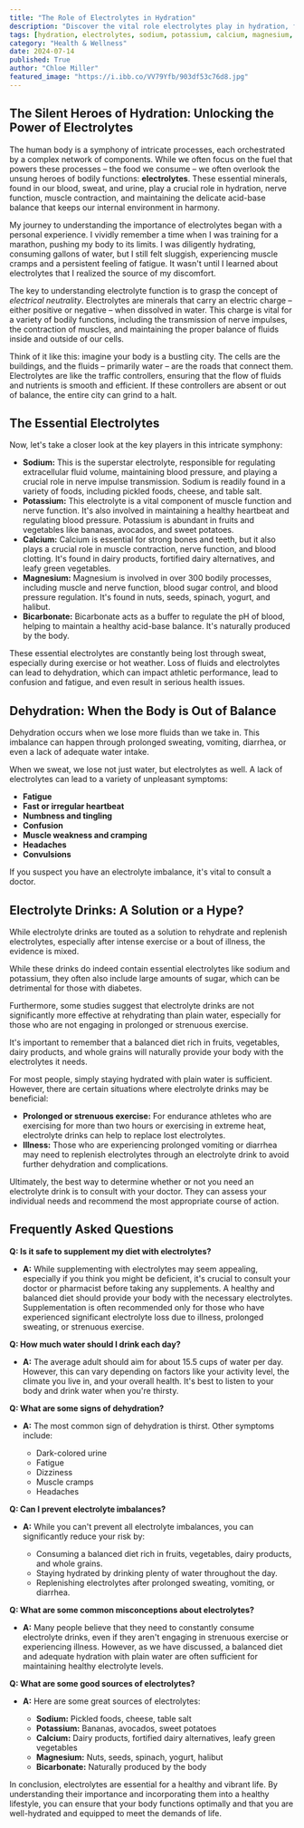 ```yaml
---
title: "The Role of Electrolytes in Hydration"
description: "Discover the vital role electrolytes play in hydration, from maintaining fluid balance to supporting nerve function and muscle contraction. Learn about essential electrolytes, signs of dehydration, and when electrolyte drinks might be beneficial."
tags: [hydration, electrolytes, sodium, potassium, calcium, magnesium, dehydration, health, wellness, fitness, nutrition, diet]
category: "Health & Wellness"
date: 2024-07-14
published: True
author: "Chloe Miller"
featured_image: "https://i.ibb.co/VV79Yfb/903df53c76d8.jpg"
---
```


## The Silent Heroes of Hydration: Unlocking the Power of Electrolytes

The human body is a symphony of intricate processes, each orchestrated by a complex network of components. While we often focus on the fuel that powers these processes – the food we consume – we often overlook the unsung heroes of bodily functions: **electrolytes**. These essential minerals, found in our blood, sweat, and urine, play a crucial role in hydration, nerve function, muscle contraction, and maintaining the delicate acid-base balance that keeps our internal environment in harmony. 

My journey to understanding the importance of electrolytes began with a personal experience. I vividly remember a time when I was training for a marathon, pushing my body to its limits. I was diligently hydrating, consuming gallons of water, but I still felt sluggish, experiencing muscle cramps and a persistent feeling of fatigue. It wasn't until I learned about electrolytes that I realized the source of my discomfort. 

The key to understanding electrolyte function is to grasp the concept of *electrical neutrality*.  Electrolytes are minerals that carry an electric charge – either positive or negative – when dissolved in water. This charge is vital for a variety of bodily functions, including the transmission of nerve impulses, the contraction of muscles, and maintaining the proper balance of fluids inside and outside of our cells.  

Think of it like this: imagine your body is a bustling city. The cells are the buildings, and the fluids – primarily water – are the roads that connect them. Electrolytes are like the traffic controllers, ensuring that the flow of fluids and nutrients is smooth and efficient. If these controllers are absent or out of balance, the entire city can grind to a halt.

## The Essential Electrolytes

Now, let's take a closer look at the key players in this intricate symphony:

* **Sodium:** This is the superstar electrolyte, responsible for regulating extracellular fluid volume, maintaining blood pressure, and playing a crucial role in nerve impulse transmission.  Sodium is readily found in a variety of foods, including pickled foods, cheese, and table salt. 
* **Potassium:** This electrolyte is a vital component of muscle function and nerve function. It's also involved in maintaining a healthy heartbeat and regulating blood pressure. Potassium is abundant in fruits and vegetables like bananas, avocados, and sweet potatoes. 
* **Calcium:**  Calcium is essential for strong bones and teeth, but it also plays a crucial role in muscle contraction, nerve function, and blood clotting. It's found in dairy products, fortified dairy alternatives, and leafy green vegetables.
* **Magnesium:**  Magnesium is involved in over 300 bodily processes, including muscle and nerve function, blood sugar control, and blood pressure regulation. It's found in nuts, seeds, spinach, yogurt, and halibut.
* **Bicarbonate:**  Bicarbonate acts as a buffer to regulate the pH of blood, helping to maintain a healthy acid-base balance.  It's naturally produced by the body.

These essential electrolytes are constantly being lost through sweat, especially during exercise or hot weather.  Loss of fluids and electrolytes can lead to dehydration, which can impact athletic performance, lead to confusion and fatigue, and even result in serious health issues.

## Dehydration: When the Body is Out of Balance

Dehydration occurs when we lose more fluids than we take in.  This imbalance can happen through prolonged sweating, vomiting, diarrhea, or even a lack of adequate water intake.  

When we sweat, we lose not just water, but electrolytes as well.  A lack of electrolytes can lead to a variety of unpleasant symptoms:

* **Fatigue**
* **Fast or irregular heartbeat**
* **Numbness and tingling**
* **Confusion**
* **Muscle weakness and cramping**
* **Headaches**
* **Convulsions**

If you suspect you have an electrolyte imbalance, it's vital to consult a doctor. 

## Electrolyte Drinks: A Solution or a Hype?

While electrolyte drinks are touted as a solution to rehydrate and replenish electrolytes, especially after intense exercise or a bout of illness, the evidence is mixed.  

While these drinks do indeed contain essential electrolytes like sodium and potassium, they often also include large amounts of sugar, which can be detrimental for those with diabetes.  

Furthermore, some studies suggest that electrolyte drinks are not significantly more effective at rehydrating than plain water, especially for those who are not engaging in prolonged or strenuous exercise.  

It's important to remember that a balanced diet rich in fruits, vegetables, dairy products, and whole grains will naturally provide your body with the electrolytes it needs.  

For most people, simply staying hydrated with plain water is sufficient.  However, there are certain situations where electrolyte drinks may be beneficial:

* **Prolonged or strenuous exercise:**  For endurance athletes who are exercising for more than two hours or exercising in extreme heat, electrolyte drinks can help to replace lost electrolytes.
* **Illness:** Those who are experiencing prolonged vomiting or diarrhea may need to replenish electrolytes through an electrolyte drink to avoid further dehydration and complications. 

Ultimately, the best way to determine whether or not you need an electrolyte drink is to consult with your doctor. They can assess your individual needs and recommend the most appropriate course of action.

## Frequently Asked Questions

**Q:  Is it safe to supplement my diet with electrolytes?**

* **A:** While supplementing with electrolytes may seem appealing, especially if you think you might be deficient, it's crucial to consult your doctor or pharmacist before taking any supplements.  A healthy and balanced diet should provide your body with the necessary electrolytes.  Supplementation is often recommended only for those who have experienced significant electrolyte loss due to illness, prolonged sweating, or strenuous exercise.

**Q:  How much water should I drink each day?**

* **A:** The average adult should aim for about 15.5 cups of water per day.  However, this can vary depending on factors like your activity level, the climate you live in, and your overall health.  It's best to listen to your body and drink water when you're thirsty.

**Q:  What are some signs of dehydration?**

* **A:** The most common sign of dehydration is thirst.  Other symptoms include:

    * Dark-colored urine
    * Fatigue
    * Dizziness
    * Muscle cramps
    * Headaches

**Q:  Can I prevent electrolyte imbalances?**

* **A:** While you can't prevent all electrolyte imbalances, you can significantly reduce your risk by:

    * Consuming a balanced diet rich in fruits, vegetables, dairy products, and whole grains.
    * Staying hydrated by drinking plenty of water throughout the day.
    * Replenishing electrolytes after prolonged sweating, vomiting, or diarrhea.

**Q:  What are some common misconceptions about electrolytes?**

* **A:** Many people believe that they need to constantly consume electrolyte drinks, even if they aren't engaging in strenuous exercise or experiencing illness.  However, as we have discussed, a balanced diet and adequate hydration with plain water are often sufficient for maintaining healthy electrolyte levels.

**Q:  What are some good sources of electrolytes?**

* **A:** Here are some great sources of electrolytes:

    * **Sodium:**  Pickled foods, cheese, table salt
    * **Potassium:** Bananas, avocados, sweet potatoes
    * **Calcium:** Dairy products, fortified dairy alternatives, leafy green vegetables
    * **Magnesium:** Nuts, seeds, spinach, yogurt, halibut
    * **Bicarbonate:** Naturally produced by the body

In conclusion, electrolytes are essential for a healthy and vibrant life.  By understanding their importance and incorporating them into a healthy lifestyle, you can ensure that your body functions optimally and that you are well-hydrated and equipped to meet the demands of life. 
